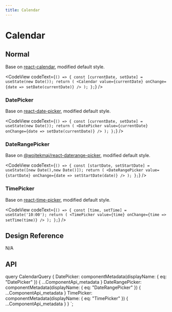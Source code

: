 ```yaml
---
title: Calendar
---
```



# Calendar

## Normal

Base on [react-calendar][1], modified default style.

<CodeView codeText={`() => {
  const [currentDate, setDate] = useState(new Date());
  return (
    <Calendar value={currentDate} onChange={date => setDate(currentDate)} />
  );
};`}
/>


### DatePicker

Base on [react-date-picker][2], modified default style.

<CodeView codeText={`() => {
  const [currentDate, setDate] = useState(new Date());
  return (
    <DatePicker value={currentDate} onChange={date => setDate(currentDate)} />
  );
};`}
/>


### DateRangePicker

Base on [@wojtekmaj/react-daterange-picker][4], modified default style.

<CodeView codeText={`() => {
  const [startDate, setStartDate] = useState([new Date(),new Date()]);
  return (
    <DateRangePicker value={startDate} onChange={date => setStartDate(date)} />
  );
};`}
/>


### TimePicker

Base on [react-time-picker][3], modified default style.

<CodeView codeText={`() => {
  const [time, setTime] = useState('10:00');
  return (
    <TimePicker value={time} onChange={time => setTime(time)} />
  );
};`}
/>



## Design Reference

N/A


## API


<ComponentApi metadata={props.data.DatePicker} />
<ComponentApi metadata={props.data.DateRangePicker} />
<ComponentApi metadata={props.data.TimePicker} />

  query CalendarQuery {
    DatePicker: componentMetadata(displayName: { eq: "DatePicker" }) {
      ...ComponentApi_metadata
    }
    DateRangePicker: componentMetadata(displayName: { eq: "DateRangePicker" }) {
      ...ComponentApi_metadata
    }
    TimePicker: componentMetadata(displayName: { eq: "TimePicker" }) {
      ...ComponentApi_metadata
    }
  }
`;

[1]: https://www.npmjs.com/package/react-calendar
[2]: https://www.npmjs.com/package/react-date-picker
[3]: https://www.npmjs.com/package/react-time-picker
[4]: https://www.npmjs.com/package/@wojtekmaj/react-daterange-picker
